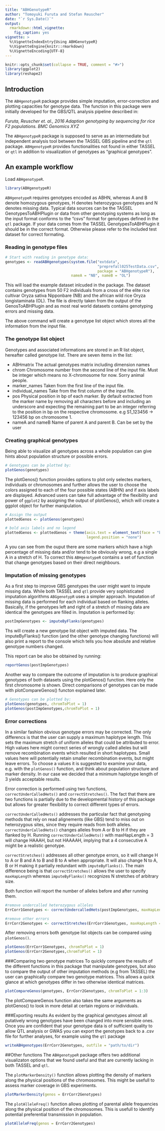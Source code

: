 ---
title: "ABHGenotypeR"
author: "Tomoyuki Furuta and Stefan Reuscher"
date: "`r Sys.Date()`"
output:
  rmarkdown::html_vignette:
    fig_caption: yes
vignette: >
  %\VignetteIndexEntry{Using ABHGenotypeR}
  %\VignetteEngine{knitr::rmarkdown}
  %\VignetteEncoding{UTF-8}
---

```{r, echo = FALSE}
knitr::opts_chunk$set(collapse = TRUE, comment = "#>")
library(ggplot2)
library(reshape2)
```

## Introduction

The `ABHgenotypeR` package provides simple imputation, error-correction and plotting capacities for genotype data. The function in this package were initially developed for the GBS/QTL analysis pipeline described in:

*Furuta, Reuscher et. al., 2016 Adaption genotyping by sequencing for rice F2
populations. BMC Genomics XYZ*


The `ABHgenotypeR` package is supposed to serve as an intermediate but independent analysis tool between the TASSEL GBS pipeline and the `qtl` package. `ABHgenotypeR` provides functionalities not found in either TASSEL or `qtl` in addition to visualization of genotypes as "graphical genotypes". 


## An example workflow

Load `ABHgenotypeR`.
```{r}
library(ABHgenotypeR)
```

`ABHgenotypeR` requires genotypes encoded as ABHN, whereas A and B denote homozygous genotypes, H denotes heterozygous genotypes and N denotes missing data. Typical data sources can be the TASSEL GenotypesToABHPlugin or data from other genotyping systems as long as the input format conforms to the "csvs" format for genotypes defined in the `qtl` package. If your data comes from the TASSEL GenotypesToABHPlugin it should be in the correct format. Otherwise please refer to the included test dataset for correct formating.

### Reading in genotype files

```{r readInChunk}
# Start with reading in genotype data:
genotypes <- readABHgenotypes(system.file("extdata",
                                          "preprefall025TestData.csv",
                                          package = "ABHgenotypeR"),
                              nameA = "NB", nameB = "OL")
```
This will load the example dataset inlcuded in the package. The dataset contains genotypes from 50 F2 individuals from a cross of the elite rice cultivar Oryza sativa Nipponbare (NB) and the african wild rice Oryza longistaminata (OL). The  file is directly taken from the output of the GenosToABHPlugin and as most real world datasets contains genotyping errors and missing data.

The above command will create a genotype list object which stores all the information from the input file.

### The genotype list object

Genotypes and associated informations are stored in an R list object, hereafter called genotype list. There are seven items in the list:

* ABHmatrix The actual genotypes matrix including dimension names
* chrom Chromosome number from the second line of the input file. Must be integer which means no X-chromosome for now. Sorry animal people.
* marker_names Taken from the first line of the input file.
* individual_names Take from the first column of the input file.
* pos Physical position in bp of each marker. By default extracted from the marker name by removing all characters before and including an underscore and expecting the remaining part to be an integer referring to the position in bp on the respective chromosome. e.g S1_123456 -> 123456 bp on chromosome 1.
* nameA and nameB Name of parent A and parent B. Can be set by the user



### Creating graphical genotypes
Being able to visualize all genotypes across a whole population can give hints about population structure or possible errors.

```{r, fig.show = 'hold', fig.width = 7, fig.cap = "Fig.  1: raw genotype data"}
# Genotypes can be plotted by:
plotGenos(genotypes)
```

The plotGenos() function provides options to plot only selectes markers, individuals or chromosomes and further allows the user to choose the colors assigned to each of the four possible states (ABHN) and if axis labels are displayed. Advanced users can take full advantage of the flexibility and power of `ggplot2` by assigning the output of plotGenos(), which will create a ggplot object for further manipulation.

```{r}
# Assign the output
plottedGenos <- plotGenos(genotypes)

# bold axis labels and no legend
plottedGenos <- plottedGenos + theme(axis.text = element_text(face = "bold"),
                                     legend.position = "none")
```

A you can see from the ouput there are some markers which have a high percentage of missing data and/or tend to be obviously wrong, e.g a single A in a stretch of H. To correct  this `ABHgenotypeR` contains a set of function that change genotypes based on their direct neighbours.

### Imputation of missing genotypes
As a first step to improve GBS genotypes the user might want to impute missing data. While both TASSEL and `qtl` provide very sophisticated imputation algorithms `ABGgenotypR` uses a simpler approach. Imputation of missing data is performed for each individual based on flanking alleles. Basically, if the genotypes left and right of a stretch of missing data are identical the genotypes are filled in. Imputation is performed by:

```{r}
postImpGenotypes <- imputeByFlanks(genotypes)
```
Ths will create a new genotype list object with imputed data. The imputeByFlanks() function (and the other genotype changing functions) will also print a report to the console which tells you how absolute and relative genotype numbers changed.

This report can be also be obtained by running:

```{r, eval = FALSE}
reportGenos(postImpGenotypes)
```

Another way to compare the outcome of imputation is to produce graphical genotypes of both datasets using the plotGenos() function. Here only the first chromosome is shown. Direct comparisons of genotypes can be made with plotCompareGenos() functon explained later.

```{r, fig.show = 'hold', fig.width = 7, fig.cap = "Fig. 2: Raw (top) and imputed (bottom) genotypes from chromosome 1."}
# Genotypes can be plotted by:
plotGenos(genotypes, chromToPlot = 1)
plotGenos(postImpGenotypes,chromToPlot = 1)
```

### Error corrections
In a similar fashion obvious genotype errors may be corrected. The only differencs is that the user can supply a maximum haplotype length. This sets the maximum stretch of uniform alleles that could be attributed to error. High values here might correct series of wrongly called alleles but will remove recombination events which resulted in short haplotypes. Small values here will potentially retain smaller recombination events, but might leave errors.
To choose a values it is suggested to examine your data, e.g. with the `plotGenos()` function, and think about population structure and marker density. In our case we decided that a minimum haplotype length of 3 yields acceptable results.

Error correction is performed using two functions, `correctUnderCalledHets()` and `correctStretches()`. The fact that there are two functions is partially due to the developmental history of this package but allows for greater flexibility to correct different types of errors.

`correctUnderCalledHets()` addresses the particular fact that genotyping methods that rely on read alignements (like GBS) tend to miss out on heterozygous sites, since they require reads from both alleles. `correctUnderCalledHets()` changes alleles from A or B to H if they are flanked by H. Running `correctUnderCalledHets()` with maxHapLength = 3 will change HAAAH, but not HAAAAH, implying that a 4 consecutive A might be a realistic genotype.

`correctStretches()` addresses all other genotype errors, so it will change H to A or B and A to B and B to A when appropriate. It will also change N to A, B or H making it partially redundant with `imputeByFlanks()`. The main difference being is that `correctStretches()` allows the user to specify `maxHapLength` whereas `imputeByFlanks()` recognizes N stretches of arbitrary size.

Both function will report the number of alleles before and after running them.

```{r}
#remove undercalled heterozygous alleles
ErrCorr1Genotypes <- correctUndercalledHets(postImpGenotypes, maxHapLength = 3)

#remove other errors
ErrCorr2Genotypes <- correctStretches(ErrCorr1Genotypes, maxHapLength = 3)
```
After removing errors both genotype list objects can be compared using `plotGenos()`.

```{r, fig.show = 'hold', fig.width = 7, fig.cap = "Fig. 3: Genotypes with corrected undercalled heterozygous (top) and other errors (bottom) from chromosome 1."}
plotGenos(ErrCorr1Genotypes, chromToPlot = 1)
plotGenos(ErrCorr2Genotypes,chromToPlot = 1)
```

###Comparing two genotype matrices
To quickly compare the results of the different functions in this package that manipulate genotypes, but also to compare the output of other imputation methods (e.g from TASSEL) the user can graphically compare two genotype matrices. This allows a quick glance at which genotypes differ in two otherwise identical matrices.

```{r, fig.show = 'hold', fig.width = 7, fig.height = 4, fig.cap = "Fig. 4: Comparison of two genotype matrices"}
plotCompareGenos(genotypes, ErrCorr2Genotypes, chromToPlot = 1:3)
```

The plotCompareGenos function also takes the same arguments as plotGenos() to look in more detail at 
certain regions or individuals.

###Exporting results
As evident by the graphical genotypes almost all putatively wrong genotypes have been changed into more sensible ones. Once you are confident that your genotype data is of sufficient quality to allow QTL analysis or GWAS you can export the genotypes back to a .csv file for further analyses, for example using the `qtl` package


```{r, eval = FALSE}
writeABHgenotypes(ErrCorr2Genotypes, outfile = "path/to/dir")
```

##Other functions
The `ABHgenotypeR` package offers two additional visualizaton options that we found useful and that are currently lacking in both TASSEL and `qtl`.

The `plotMarkerDensity()` function allows plotting the density of markers along the physical positions of the chromosomes. This might be usefull to assess marker coverage in GBS experiments.

```{r, fig.show = 'hold', fig.width = 7, fig.height = 7, fig.cap = "Fig. 5: Marker Density"}
plotMarkerDensity(genos = ErrCorr2Genotypes)
```

The `plotAlleleFreq()` function allows plotting of parental allele frequencies along the physical position of the chromosomes. This is usefull to identify potential preferential transmission in population.

```{r, fig.show = 'hold', fig.width = 7, fig.height = 7, fig.cap = "Fig. 6:Parental allele frequencies"}
plotAlleleFreq(genos = ErrCorr2Genotypes)
```
